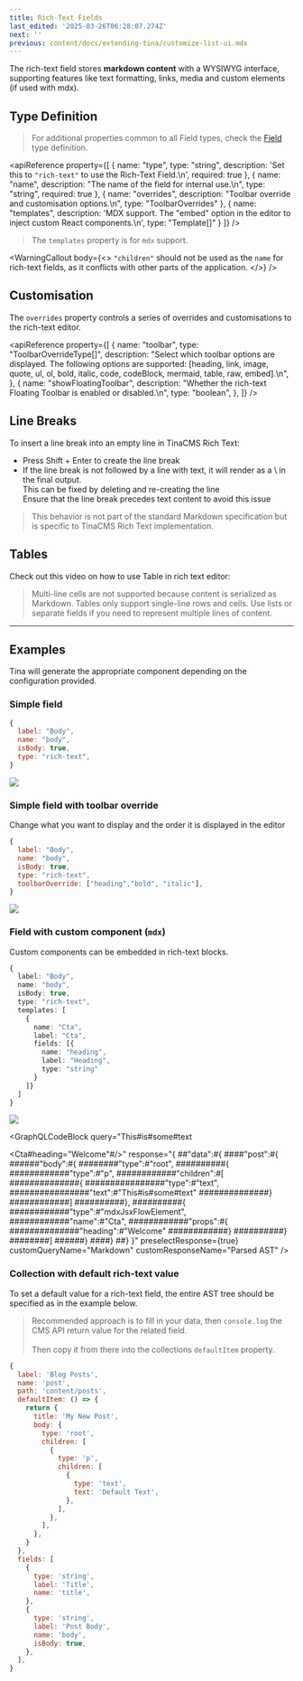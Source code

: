 ```yaml
---
title: Rich-Text Fields
last_edited: '2025-03-26T06:28:07.274Z'
next: ''
previous: content/docs/extending-tina/customize-list-ui.mdx
---
```


The rich-text field stores **markdown content** with a WYSIWYG interface, supporting features like text formatting, links, media and custom elements (if used with mdx).

## Type Definition

> For additional properties common to all Field types, check the [Field](/docs/reference/fields) type definition.

<apiReference
  property={[
    {
      name: "type",
      type: "string",
      description: 'Set this to `"rich-text"` to use the Rich-Text Field.\n',
      required: true
    },
    {
      name: "name",
      description: "The name of the field for internal use.\n",
      type: "string",
      required: true
    },
    {
      name: "overrides",
      description: "Toolbar override and customisation options.\n",
      type: "ToolbarOverrides"
    },
    {
      name: "templates",
      description:
        'MDX support. The "embed" option in the editor to inject custom React components.\n',
      type: "Template[]"
    }
  ]}
/>

> The `templates` property is for `mdx` support.

<WarningCallout
  body={<>
    `"children"` should not be used as the `name` for rich-text fields, as it
    conflicts with other parts of the application.
  </>}
/>

## Customisation

The `overrides` property controls a series of overrides and customisations to
the rich-text editor.

<apiReference
  property={[
    {
      name: "toolbar",
      type: "ToolbarOverrideType[]",
      description: "Select which toolbar options are displayed. The following
      options are supported: [heading, link, image, quote, ul, ol, bold,
      italic, code, codeBlock, mermaid, table, raw, embed].\n",
    },
    {
      name: "showFloatingToolbar",
      description: "Whether the rich-text Floating Toolbar is enabled or disabled.\n",
      type: "boolean",
    },
  ]}
/>

## Line Breaks

To insert a line break into an empty line in TinaCMS Rich Text:

* Press Shift + Enter to create the line break
* If the line break is not followed by a line with text, it will render as a \ in the final output.\
  This can be fixed by deleting and re-creating the line\
  Ensure that the line break precedes text content to avoid this issue

> This behavior is not part of the standard Markdown specification but is specific to TinaCMS Rich Text implementation.

## Tables

Check out this video on how to use Table in rich text editor:

<Youtube embedSrc="https://www.youtube.com/embed/DnNTaS7lYZY?si=OoLw1D-to5qiHVNF" />

> Multi-line cells are not supported because content is serialized as Markdown. Tables only support single-line rows and cells. Use lists or separate fields if you need to represent multiple lines of content.

***

## Examples

Tina will generate the appropriate component depending on the
configuration provided.

### Simple field

```javascript
{
  label: "Body",
  name: "body",
  isBody: true,
  type: "rich-text",
}
```

![](/img/docs/reference/rtf.png)

### Simple field with toolbar override

Change what you want to display and the order it is displayed in the editor

```javascript
{
  label: "Body",
  name: "body",
  isBody: true,
  type: "rich-text",
  toolbarOverride: ["heading","bold", "italic"],
}
```

![](/img/docs/reference/blog-post.png)

### Field with custom component (`mdx`)

Custom components can be embedded in rich-text blocks.

```ts
{
  label: "Body",
  name: "body",
  isBody: true,
  type: "rich-text",
  templates: [
    {
      name: "Cta",
      label: "Cta",
      fields: [{
        name: "heading",
        label: "Heading",
        type: "string"
      }
    ]}
  ]
}
```

![](/img/docs/reference/custom-template.png)

<GraphQLCodeBlock
  query="This#is#some#text

  <Cta#heading=&#x22;Welcome&#x22;#/>"
  response="{
  ##&#x22;data&#x22;:#{
  ####&#x22;post&#x22;:#{
  ######&#x22;body&#x22;:#{
  ########&#x22;type&#x22;:#&#x22;root&#x22;,
  ##########{
  ############&#x22;type&#x22;:#&#x22;p&#x22;,
  ############&#x22;children&#x22;:#[
  ##############{
  ################&#x22;type&#x22;:#&#x22;text&#x22;,
  ################&#x22;text&#x22;:#&#x22;This#is#some#text&#x22;
  ##############}
  ############]
  ##########},
  ##########{
  ############&#x22;type&#x22;:#&#x22;mdxJsxFlowElement&#x22;,
  ############&#x22;name&#x22;:#&#x22;Cta&#x22;,
  ############&#x22;props&#x22;:#{
  ##############&#x22;heading&#x22;:#&#x22;Welcome&#x22;
  ############}
  ##########}
  ########]
  ######}
  ####}
  ##}
  }"
  preselectResponse={true}
  customQueryName="Markdown"
  customResponseName="Parsed AST"
/>

### Collection with default rich-text value

To set a default value for a rich-text field, the entire AST tree should be specified as in the example below.

> Recommended approach is to fill in your data, then `console.log` the CMS API return value for the related field. \
> \
> Then copy it from there into the collections `defaultItem` property.

```javascript
{
  label: 'Blog Posts',
  name: 'post',
  path: 'content/posts',
  defaultItem: () => {
    return {
      title: 'My New Post',
      body: {
        type: 'root',
        children: [
          {
            type: 'p',
            children: [
              {
                type: 'text',
                text: 'Default Text',
              },
            ],
          },
        ],
      },
    }
  },
  fields: [
    {
      type: 'string',
      label: 'Title',
      name: 'title',
    },
    {
      type: 'string',
      label: 'Post Body',
      name: 'body',
      isBody: true,
    },
  ],
}
```
